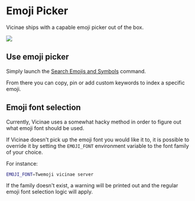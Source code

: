 # Emoji Picker

Vicinae ships with a capable emoji picker out of the box.

![](/emoji-picker.webp)

## Use emoji picker

Simply launch the [Search Emojis and Symbols](vicinae://extensions/vicinae/vicinae/search-emojis) command.

From there you can copy, pin or add custom keywords to index a specific emoji.

## Emoji font selection

Currently, Vicinae uses a somewhat hacky method in order to figure out what emoji font should be used.

If Vicinae doesn't pick up the emoji font you would like it to, it is possible to override it by setting the `EMOJI_FONT` environment variable to the font family of your choice.

For instance:

```bash
EMOJI_FONT=Twemoji vicinae server
```

<Note>
If the family doesn't exist, a warning will be printed out and the regular emoji font selection logic will apply.
</Note>
